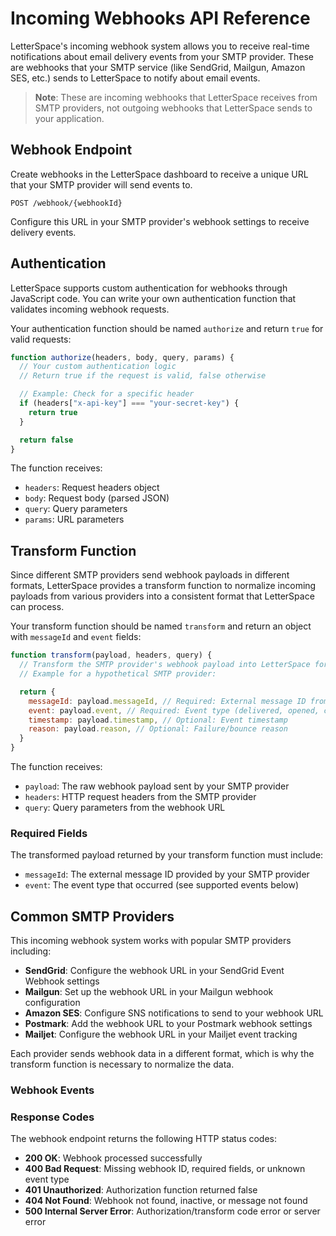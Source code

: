 # Incoming Webhooks API Reference

LetterSpace's incoming webhook system allows you to receive real-time notifications about email delivery events from your SMTP provider. These are webhooks that your SMTP service (like SendGrid, Mailgun, Amazon SES, etc.) sends to LetterSpace to notify about email events.

> **Note**: These are incoming webhooks that LetterSpace receives from SMTP providers, not outgoing webhooks that LetterSpace sends to your application.

## Webhook Endpoint

Create webhooks in the LetterSpace dashboard to receive a unique URL that your SMTP provider will send events to.

```
POST /webhook/{webhookId}
```

Configure this URL in your SMTP provider's webhook settings to receive delivery events.

## Authentication

LetterSpace supports custom authentication for webhooks through JavaScript code. You can write your own authentication function that validates incoming webhook requests.

Your authentication function should be named `authorize` and return `true` for valid requests:

```javascript
function authorize(headers, body, query, params) {
  // Your custom authentication logic
  // Return true if the request is valid, false otherwise

  // Example: Check for a specific header
  if (headers["x-api-key"] === "your-secret-key") {
    return true
  }

  return false
}
```

The function receives:

- `headers`: Request headers object
- `body`: Request body (parsed JSON)
- `query`: Query parameters
- `params`: URL parameters

## Transform Function

Since different SMTP providers send webhook payloads in different formats, LetterSpace provides a transform function to normalize incoming payloads from various providers into a consistent format that LetterSpace can process.

Your transform function should be named `transform` and return an object with `messageId` and `event` fields:

```javascript
function transform(payload, headers, query) {
  // Transform the SMTP provider's webhook payload into LetterSpace format
  // Example for a hypothetical SMTP provider:

  return {
    messageId: payload.messageId, // Required: External message ID from SMTP provider
    event: payload.event, // Required: Event type (delivered, opened, clicked, etc.)
    timestamp: payload.timestamp, // Optional: Event timestamp
    reason: payload.reason, // Optional: Failure/bounce reason
  }
}
```

The function receives:

- `payload`: The raw webhook payload sent by your SMTP provider
- `headers`: HTTP request headers from the SMTP provider
- `query`: Query parameters from the webhook URL

### Required Fields

The transformed payload returned by your transform function must include:

- `messageId`: The external message ID provided by your SMTP provider
- `event`: The event type that occurred (see supported events below)

## Common SMTP Providers

This incoming webhook system works with popular SMTP providers including:

- **SendGrid**: Configure the webhook URL in your SendGrid Event Webhook settings
- **Mailgun**: Set up the webhook URL in your Mailgun webhook configuration
- **Amazon SES**: Configure SNS notifications to send to your webhook URL
- **Postmark**: Add the webhook URL to your Postmark webhook settings
- **Mailjet**: Configure the webhook URL in your Mailjet event tracking

Each provider sends webhook data in a different format, which is why the transform function is necessary to normalize the data.

### Webhook Events

<WebhookEventsReference />

### Response Codes

The webhook endpoint returns the following HTTP status codes:

- **200 OK**: Webhook processed successfully
- **400 Bad Request**: Missing webhook ID, required fields, or unknown event type
- **401 Unauthorized**: Authorization function returned false
- **404 Not Found**: Webhook not found, inactive, or message not found
- **500 Internal Server Error**: Authorization/transform code error or server error
